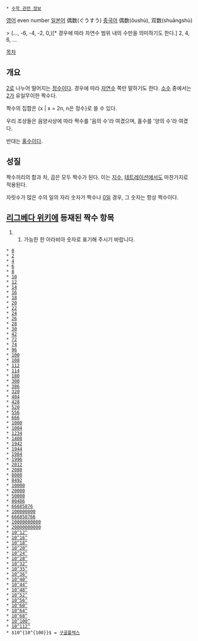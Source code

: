  * [[수학 관련 정보]]

[[영어]] even number
[[일본어]] 偶数(ぐうすう)
[[중국어]] 偶数(ǒushù), 双数(shuāngshù)

> (..., -6, -4, -2, 0,)[* 경우에 따라 자연수 범위 내의 수만을 의미하기도 한다.] 2, 4, 6, ...

[[목차]]

== 개요 ==
[[2]]로 나누어 떨어지는 [[정수]]이다. 경우에 따라 [[자연수]] 쪽만 말하기도 한다. [[소수]] 중에서는 [[2]]가 유일무이한 짝수다.

짝수의 집합은 {x | x = 2n, n은 정수}로 쓸 수 있다.

우리 조상들은 음양사상에 따라 짝수를 '음의 수'라 여겼으며, 홀수를 '양의 수'라 여겼다.

반대는 [[홀수]]이다.

== 성질 ==
짝수끼리의 합과 차, 곱은 모두 짝수가 된다. 이는 [[지수]], [[테트레이션]]에서도 마찬가지로 적용된다.

자릿수가 많은 수의 일의 자리 숫자가 짝수나 [[0]]일 경우, 그 숫자는 항상 짝수이다.

== [[리그베다 위키]]에 등재된 짝수 항목 ==
##가능한 한 아라비아 숫자로 표기해 주시기 바랍니다.
 * [[0]]
 * [[2]]
 * [[4]]
 * [[6]]
 * [[8]]
 * [[10]]
 * [[12]]
 * [[14]]
 * [[16]]
 * [[18]]
 * [[20]]
 * [[22]]
 * [[24]]
 * [[26]]
 * [[28]]
 * [[30]]
 * [[42]]
 * [[72]]
 * [[74]]
 * [[96]]
 * [[백|100]]
 * [[108]]
 * [[112]]
 * [[114]]
 * [[180]]
 * [[300]]
 * [[386]]
 * [[320]]
 * [[404]]
 * [[428]]
 * [[520]]
 * [[556]]
 * [[666]]
 * [[천|1000]]
 * [[1004]]
 * [[1234]]
 * [[1408]]
 * [[1942]]
 * [[1944]]
 * [[1984]]
 * [[1996]]
 * [[2012]]
 * [[2080]]
 * [[8000]]
 * [[8492]]
 * [[만|10000]]
 * [[이만|20000]]
 * [[오만|50000]]
 * [[80486]]
 * [[66685876]]
 * [[억#s-2|100000000]]
 * [[666858766]]
 * [[10,000,000,000|10000000000]]
 * [[20000000000]]
 * [[조#s-2|10^12^]]
 * [[경#a-15|10^16^]]
 * [[1000000000000000000|10^18^]]
 * [[해#s-2|10^20^]]
 * [[자#s-6|10^24^]]
 * [[양#s-7|10^28^]]
 * [[구#s-1.2|10^32^]]
 * [[천구#s-1.2|10^35^]]
 * [[간#s-4|10^36^]]
 * [[정#s-3.2|10^40^]]
 * [[재#s-2|10^44^]]
 * [[극#s-7|10^48^]]
 * [[항하사|10^52^]]
 * [[아승기|10^56^]]
 * [[나유타|10^60^]]
 * [[불가사의|10^64^]]
 * [[무량대수|10^68^]]
 * [[구골|10^100^]]
 * [[긍갈라|10^112^]]
 * $10^{10^{100}}$ = [[구골플렉스]]
